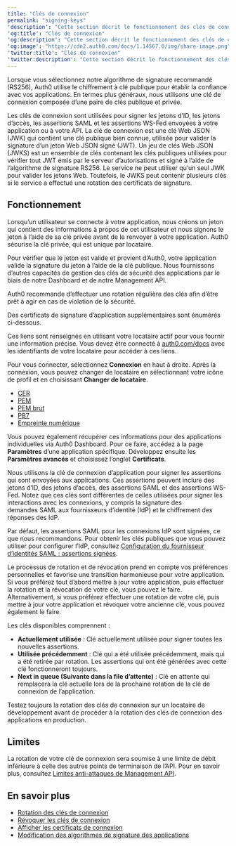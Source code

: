 ```yaml
---
title: "Clés de connexion"
permalink: "signing-keys"
'description': "Cette section décrit le fonctionnement des clés de connexion de l’application de votre locataire."
'og:title': "Clés de connexion"
'og:description': "Cette section décrit le fonctionnement des clés de connexion de l’application de votre locataire."
'og:image': "https://cdn2.auth0.com/docs/1.14567.0/img/share-image.png"
'twitter:title': "Clés de connexion"
'twitter:description': "Cette section décrit le fonctionnement des clés de connexion de l’application de votre locataire."
---
```


Lorsque vous sélectionnez notre algorithme de signature recommandé (RS256), Auth0 utilise le chiffrement à clé publique pour établir la confiance avec vos applications. En termes plus généraux, nous utilisons une clé de connexion composée d’une paire de clés publique et privée.

Les clés de connexion sont utilisées pour signer les jetons d’ID, les jetons d’accès, les assertions <Tooltip href="/docs/fr-ca/glossary?term=security-assertion-markup-language" tip="Security Assertion Markup Language (SAML)
Protocole normalisé permettant à deux parties d’échanger des informations d’authentification sans mot de passe." cta="Voir le glossaire">SAML</Tooltip> et les assertions <Tooltip href="/docs/fr-ca/glossary?term=ws-fed" tip="Web Service Federation (WS-Fed)
Protocole de gestion des identités des utilisateurs à travers les domaines." cta="Voir le glossaire">WS-Fed</Tooltip> envoyées à votre application ou à votre API. La clé de connexion est une clé Web JSON (JWK) qui contient une clé publique bien connue, utilisée pour valider la signature d’un jeton Web JSON signé (<Tooltip href="/docs/fr-ca/glossary?term=json-web-token" tip="Jeton Web JSON (JWT)
Format standard de jeton d’ID (et souvent de jeton d’accès) utilisé pour représenter en toute sécurité des demandes entre deux parties." cta="Voir le glossaire">JWT</Tooltip>). Un jeu de clés Web JSON (JWKS) est un ensemble de clés contenant les clés publiques utilisées pour vérifier tout JWT émis par le serveur d’autorisations et signé à l’aide de l’algorithme de signature RS256. Le service ne peut utiliser qu’un seul JWK pour valider les jetons Web. Toutefois, le JWKS peut contenir plusieurs clés si le service a effectué une rotation des certificats de signature.

## Fonctionnement

Lorsqu’un utilisateur se connecte à votre application, nous créons un jeton qui contient des informations à propos de cet utilisateur et nous signons le jeton à l’aide de sa clé privée avant de le renvoyer à votre application. Auth0 sécurise la clé privée, qui est unique par locataire.

Pour vérifier que le jeton est valide et provient d’Auth0, votre application valide la signature du jeton à l’aide de la clé publique. Nous fournissons d’autres capacités de gestion des clés de sécurité des applications par le biais de notre Dashboard et de notre <Tooltip href="/docs/fr-ca/glossary?term=management-api" tip="Management API
Un produit permettant aux clients d’effectuer des tâches administratives." cta="Voir le glossaire">Management API</Tooltip>.

Auth0 recommande d’effectuer une rotation régulière des clés afin d’être prêt à agir en cas de violation de la sécurité.

Des certificats de signature d’application supplémentaires sont énumérés ci-dessous.

<Callout icon="file-lines" color="#0EA5E9" iconType="regular">

Ces liens sont renseignés en utilisant votre locataire actif pour vous fournir une information précise. Vous devez être connecté à [auth0.com/docs](/docs/fr-ca/articles) avec les identifiants de votre locataire pour accéder à ces liens.

Pour vous connecter, sélectionnez **Connexion** en haut à droite. Après la connexion, vous pouvez changer de locataire en sélectionnant votre icône de profil et en choisissant **Changer de locataire**.

</Callout>

* [CER](https://{yourDomain}/cer)
* [PEM](https://{yourDomain}/pem)
* [PEM brut](https://{yourDomain}/rawpem)
* [PB7](https://{yourDomain}/pb7)
* [Empreinte numérique](https://{yourDomain}/fingerprint)

Vous pouvez également récupérer ces informations pour des applications individuelles via <Tooltip href="/docs/fr-ca/glossary?term=auth0-dashboard" tip="Auth0 Dashboard
Principal produit d’Auth0 pour configurer vos services." cta="Voir le glossaire">Auth0 Dashboard</Tooltip>. Pour ce faire, accédez à la page **Paramètres** d’une application spécifique. Développez ensuite les **Paramètres avancés** et choisissez l’onglet **Certificats**.

<Callout icon="file-lines" color="#0EA5E9" iconType="regular">

Nous utilisons la clé de connexion d’application pour signer les assertions qui sont envoyées aux applications. Ces assertions peuvent inclure des jetons d’ID, des jetons d’accès, des assertions SAML et des assertions WS-Fed. Notez que ces clés sont différentes de celles utilisées pour signer les interactions avec les connexions, y compris la signature des demandes SAML aux fournisseurs d’identité (IdP) et le chiffrement des réponses des IdP.

Par défaut, les assertions SAML pour les connexions IdP sont signées, ce que nous recommandons. Pour obtenir les clés publiques que vous pouvez utiliser pour configurer l’IdP, consultez [Configuration du fournisseur d’identités SAML : assertions signées](/docs/fr-ca/authenticate/protocols/saml/saml-identity-provider-configuration-settings).

</Callout>

Le processus de rotation et de révocation prend en compte vos préférences personnelles et favorise une transition harmonieuse pour votre application. Si vous préférez tout d’abord mettre à jour votre application, puis effectuer la rotation et la révocation de votre clé, vous pouvez le faire. Alternativement, si vous préférez effectuer une rotation de votre clé, puis mettre à jour votre application et révoquer votre ancienne clé, vous pouvez également le faire.

Les clés disponibles comprennent :

* **Actuellement utilisée** : Clé actuellement utilisée pour signer toutes les nouvelles assertions.
* **Utilisée précédemment** : Clé qui a été utilisée précédemment, mais qui a été retirée par rotation. Les assertions qui ont été générées avec cette clé fonctionneront toujours.
* **Next in queue (Suivante dans la file d’attente)** : Clé en attente qui remplacera la clé actuelle lors de la prochaine rotation de la clé de connexion de l’application.

<Callout icon="file-lines" color="#0EA5E9" iconType="regular">

Testez toujours la rotation des clés de connexion sur un locataire de développement avant de procéder à la rotation des clés de connexion des applications en production.

</Callout>

## Limites

La rotation de votre clé de connexion sera soumise à une limite de débit inférieure à celle des autres points de terminaison de l’API. Pour en savoir plus, consultez [Limites anti-attaques de Management API](/docs/fr-ca/troubleshoot/customer-support/operational-policies/rate-limit-policy/management-api-endpoint-rate-limits).

## En savoir plus

* [Rotation des clés de connexion](/docs/fr-ca/get-started/tenant-settings/signing-keys/rotate-signing-keys)
* [Révoquer les clés de connexion](/docs/fr-ca/get-started/tenant-settings/signing-keys/revoke-signing-keys)
* [Afficher les certificats de connexion](/docs/fr-ca/get-started/tenant-settings/signing-keys/view-signing-certificates)
* [Modification des algorithmes de signature des applications](/docs/fr-ca/get-started/applications/change-application-signing-algorithms)